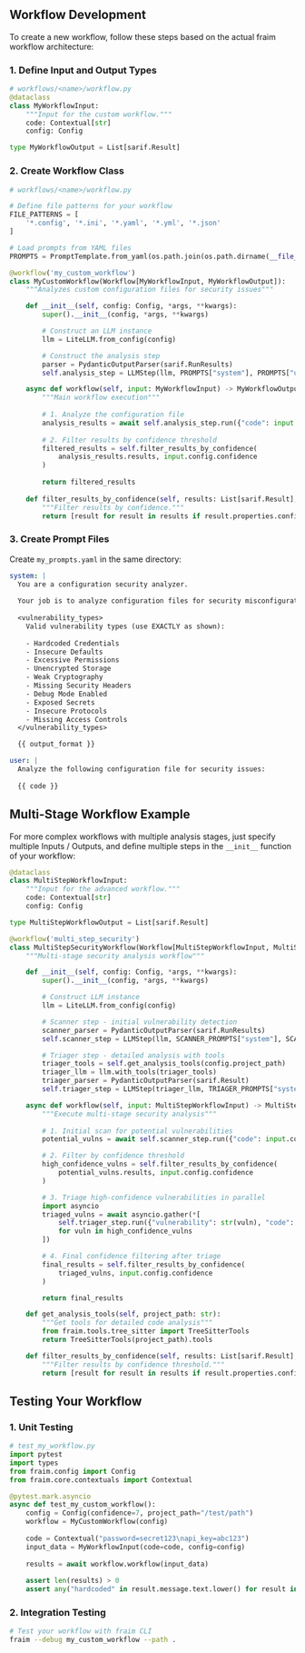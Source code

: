 ## Workflow Development

To create a new workflow, follow these steps based on the actual fraim workflow architecture:

### 1. Define Input and Output Types

```python
# workflows/<name>/workflow.py
@dataclass
class MyWorkflowInput:
    """Input for the custom workflow."""
    code: Contextual[str]
    config: Config

type MyWorkflowOutput = List[sarif.Result]
```

### 2. Create Workflow Class

```python
# workflows/<name>/workflow.py

# Define file patterns for your workflow
FILE_PATTERNS = [
    '*.config', '*.ini', '*.yaml', '*.yml', '*.json'
]

# Load prompts from YAML files
PROMPTS = PromptTemplate.from_yaml(os.path.join(os.path.dirname(__file__), "my_prompts.yaml"))

@workflow('my_custom_workflow')
class MyCustomWorkflow(Workflow[MyWorkflowInput, MyWorkflowOutput]):
    """Analyzes custom configuration files for security issues"""

    def __init__(self, config: Config, *args, **kwargs):
        super().__init__(config, *args, **kwargs)

        # Construct an LLM instance
        llm = LiteLLM.from_config(config)

        # Construct the analysis step
        parser = PydanticOutputParser(sarif.RunResults)
        self.analysis_step = LLMStep(llm, PROMPTS["system"], PROMPTS["user"], parser)

    async def workflow(self, input: MyWorkflowInput) -> MyWorkflowOutput:
        """Main workflow execution"""
        
        # 1. Analyze the configuration file
        analysis_results = await self.analysis_step.run({"code": input.code})
        
        # 2. Filter results by confidence threshold
        filtered_results = self.filter_results_by_confidence(
            analysis_results.results, input.config.confidence
        )
        
        return filtered_results
    
    def filter_results_by_confidence(self, results: List[sarif.Result], confidence_threshold: int) -> List[sarif.Result]:
        """Filter results by confidence."""
        return [result for result in results if result.properties.confidence > confidence_threshold]
```

### 3. Create Prompt Files

Create `my_prompts.yaml` in the same directory:

```yaml
system: |
  You are a configuration security analyzer.
  
  Your job is to analyze configuration files for security misconfigurations and vulnerabilities.
  
  <vulnerability_types>
    Valid vulnerability types (use EXACTLY as shown):
    
    - Hardcoded Credentials
    - Insecure Defaults
    - Excessive Permissions
    - Unencrypted Storage
    - Weak Cryptography
    - Missing Security Headers
    - Debug Mode Enabled
    - Exposed Secrets
    - Insecure Protocols
    - Missing Access Controls
  </vulnerability_types>

  {{ output_format }}

user: |
  Analyze the following configuration file for security issues:
  
  {{ code }}
```

## Multi-Stage Workflow Example

For more complex workflows with multiple analysis stages, just specify multiple Inputs / Outputs, and define multiple steps in the `__init__` function of your workflow:

```python
@dataclass
class MultiStepWorkflowInput:
    """Input for the advanced workflow."""
    code: Contextual[str]
    config: Config

type MultiStepWorkflowOutput = List[sarif.Result]

@workflow('multi_step_security')
class MultiStepSecurityWorkflow(Workflow[MultiStepWorkflowInput, MultiStepWorkflowOutput]):
    """Multi-stage security analysis workflow"""

    def __init__(self, config: Config, *args, **kwargs):
        super().__init__(config, *args, **kwargs)

        # Construct LLM instance
        llm = LiteLLM.from_config(config)

        # Scanner step - initial vulnerability detection
        scanner_parser = PydanticOutputParser(sarif.RunResults)
        self.scanner_step = LLMStep(llm, SCANNER_PROMPTS["system"], SCANNER_PROMPTS["user"], scanner_parser)

        # Triager step - detailed analysis with tools
        triager_tools = self.get_analysis_tools(config.project_path)
        triager_llm = llm.with_tools(triager_tools)
        triager_parser = PydanticOutputParser(sarif.Result)
        self.triager_step = LLMStep(triager_llm, TRIAGER_PROMPTS["system"], TRIAGER_PROMPTS["user"], triager_parser)

    async def workflow(self, input: MultiStepWorkflowInput) -> MultiStepWorkflowOutput:
        """Execute multi-stage security analysis"""
        
        # 1. Initial scan for potential vulnerabilities
        potential_vulns = await self.scanner_step.run({"code": input.code})

        # 2. Filter by confidence threshold
        high_confidence_vulns = self.filter_results_by_confidence(
            potential_vulns.results, input.config.confidence
        )

        # 3. Triage high-confidence vulnerabilities in parallel
        import asyncio
        triaged_vulns = await asyncio.gather(*[
            self.triager_step.run({"vulnerability": str(vuln), "code": input.code}) 
            for vuln in high_confidence_vulns
        ])

        # 4. Final confidence filtering after triage
        final_results = self.filter_results_by_confidence(
            triaged_vulns, input.config.confidence
        )

        return final_results

    def get_analysis_tools(self, project_path: str):
        """Get tools for detailed code analysis"""
        from fraim.tools.tree_sitter import TreeSitterTools
        return TreeSitterTools(project_path).tools

    def filter_results_by_confidence(self, results: List[sarif.Result], confidence_threshold: int) -> List[sarif.Result]:
        """Filter results by confidence threshold."""
        return [result for result in results if result.properties.confidence > confidence_threshold]
```

## Testing Your Workflow

### 1. Unit Testing
```python
# test_my_workflow.py
import pytest
import types
from fraim.config import Config
from fraim.core.contextuals import Contextual

@pytest.mark.asyncio
async def test_my_custom_workflow():
    config = Config(confidence=7, project_path="/test/path")
    workflow = MyCustomWorkflow(config)
    
    code = Contextual("password=secret123\napi_key=abc123")
    input_data = MyWorkflowInput(code=code, config=config)
    
    results = await workflow.workflow(input_data)
    
    assert len(results) > 0
    assert any("hardcoded" in result.message.text.lower() for result in results)
```

### 2. Integration Testing
```bash
# Test your workflow with fraim CLI
fraim --debug my_custom_workflow --path .
```
